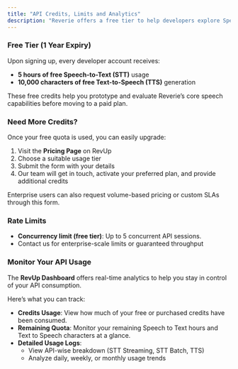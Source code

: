 ```yaml
---
title: "API Credits, Limits and Analytics"
description: "Reverie offers a free tier to help developers explore Speech APIs with flexible access, and provides detailed usage analytics to monitor and optimize API consumption."
---
```


### Free Tier (1 Year Expiry)
Upon signing up, every developer account receives:
- **5 hours of free Speech-to-Text (STT)** usage
- **10,000 characters of free Text-to-Speech (TTS)** generation

These free credits help you prototype and evaluate Reverie’s core speech capabilities before moving to a paid plan.

### Need More Credits?
Once your free quota is used, you can easily upgrade:
1. Visit the **Pricing Page** on RevUp
2. Choose a suitable usage tier
3. Submit the form with your details
4. Our team will get in touch, activate your preferred plan, and provide additional credits

<Note>
Enterprise users can also request volume-based pricing or custom SLAs through this form.
</Note>

### Rate Limits
- **Concurrency limit (free tier)**: Up to 5 concurrent API sessions.
- Contact us for enterprise-scale limits or guaranteed throughput

### Monitor Your API Usage
The **RevUp Dashboard** offers real-time analytics to help you stay in control of your API consumption.

Here’s what you can track:
- **Credits Usage**: View how much of your free or purchased credits have been consumed.
- **Remaining Quota**: Monitor your remaining Speech to Text hours and Text to Speech characters at a glance.
- **Detailed Usage Logs**:
    - View API-wise breakdown (STT Streaming, STT Batch, TTS)
    - Analyze daily, weekly, or monthly usage trends
